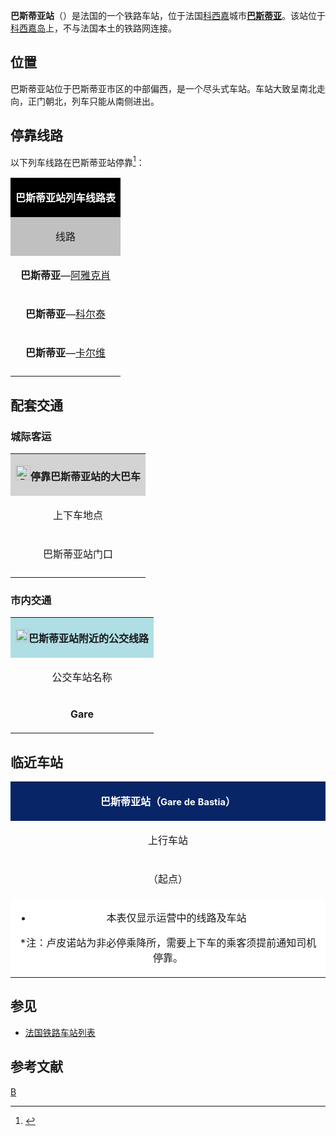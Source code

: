 {{Infobox station
| name          =巴斯蒂亚站<br>Gare de Bastia
| image = File:Corse Gare de Bastia.jpg
| ImageSize    = 280px
| image_caption = 巴斯蒂亚站的站台
| address       = {{FRA}}[[上科西嘉省|上科西嘉省]][[巴斯蒂亚|巴斯蒂亚]]
| latd          = 42
| latm          = 42
| lats          = 07
| latNS         = N
| longd         = 9
| longm         = 26
| longs         = 52
| longEW        = E
| owned = {{link-fr|科西嘉铁路公司|Chemins de fer de la Corse}}
| coordinates_display = yes
| iso_region    = FR
| line          = [[巴斯蒂亚－阿雅克肖铁路|巴斯蒂亚－阿雅克肖铁路]] 
|Style=平面
| platform      = 1侧式站台，1岛式站台
| tracks        = 3
| opened       = 1888年12月1日
| closed        = 
| map_locator   = 
}}

'''巴斯蒂亚站'''（{{lang-fr|Gare de Bastia}}）是法国的一个铁路车站，位于法国[[科西嘉|科西嘉]]城市'''[[巴斯蒂亚|巴斯蒂亚]]'''。该站位于[[科西嘉岛|科西嘉岛]]上，不与法国本土的铁路网连接。

==位置==

巴斯蒂亚站位于巴斯蒂亚市区的中部偏西，是一个尽头式车站。车站大致呈南北走向，正门朝北，列车只能从南侧进出。

== 停靠线路 ==

{{动态列表|最后更新时间：2016年4月26日。本章节内容仅供参考，不排除临时性的变更。欢迎修正和补充}}

以下列车线路在巴斯蒂亚站停靠<ref>{{Cite web|url=http://cf-corse.fr/DATA_CENTER/00013/medias/0031443001458814566.pdf|title=科西嘉铁路公司列车时刻表|accessdate=2016-04-10|author=CFC|date=|language=法语|publisher=CFC|archive-url=https://web.archive.org/web/20160531083231/http://cf-corse.fr/DATA_CENTER/00013/medias/0031443001458814566.pdf|archive-date=2016-05-31|dead-url=yes}}</ref>：

{| class="wikitable mw-collapsible" 
|colspan="5" style="background:#000000" align="center" | <font color=#FFFFFF>'''巴斯蒂亚站列车线路表'''</font>
|-
!style="background:#C0C0C0"| 线路
!style="background:#C0C0C0"|车种
!style="background:#C0C0C0"|上一站
!style="background:#C0C0C0"|下一站
!style="background:#C0C0C0"|大致运行频率{{noteTag|name=noteA}}
|-
|'''巴斯蒂亚'''—[[阿雅克肖站|阿雅克肖]]
| rowspan="3" align="center" |Grande Ligne
|（起点）
|{{link-fr|卢皮诺站|Gare de Lupino|卢皮诺}}/{{link-fr|卡萨莫扎站|Gare de Casamozza|卡萨莫扎}}
|每天3~6趟
|-
|'''巴斯蒂亚'''—[[科尔泰站|科尔泰]]
|（起点）
|{{link-fr|卢皮诺站|Gare de Lupino|卢皮诺}}
|每天1趟
|-
|'''巴斯蒂亚'''—[[卡尔维站|卡尔维]]
|（起点）
|{{link-fr|卢皮诺站|Gare de Lupino|卢皮诺}}
|每天1趟
|-
|colspan="5" style="background:#FFFFFF"|{{noteFoot|1=
{{noteTag|name=noteA|1=在本栏中，往返1次为"1趟"；除特别标明外，其数据仅工作日有效，周末及节假日列车数量可能会减少}}
}}
|}

==配套交通==

===城际客运===
{| class="wikitable mw-collapsible" 
|colspan="3" align="center" style="background:#D3D3D3" |[[File:BSicon_BUS.svg|24x24px]]'''停靠巴斯蒂亚站的大巴车'''
|-
!align="center" |上下车地点
!align="center" |运营单位
!align="center" |主要目的地{{noteTag|name=noteA}}
|-
| rowspan="2" align="center" |巴斯蒂亚站门口
|align="center" |科西嘉公共交通公司<br>Corsica Bus<ref>{{Cite web|url=http://www.corsicabus.org/busAjaccio/index.html|title=科西嘉公路交通查询|accessdate=2016-04-26|author=Corsica Bus|date=|language=法语|publisher=Corsica Bus|deadurl=yes|archiveurl=https://archive.is/20160426212403/http://www.corsicabus.org/busAjaccio/index.html|archivedate=2016-04-26}}</ref>
|阿雅克肖机场、[[卡尔维站|卡尔维]]、[[比古利亚|比古利亚]]、[[韦基奥港|韦基奥港]]、{{link-fr|莫里亚尼海滩站|Moriani-Plage|莫里亚尼海滩}}、[[巴雷塔利|巴雷塔利]]、[[文佐拉斯卡|文佐拉斯卡]]{{noteTag|name=noteC}}
|-
|align="center" |CFC
|（''当某条铁路线施工或罢工时，CFC可能会提供途径该线路沿途站点的大巴车''{{noteTag|name=noteB}}）
|-
|colspan="3" style="background:#FFFFFF"|{{noteFoot|1=
{{noteTag|name=noteA|1=本栏不包括可以联程中转前往的目的地}}
{{noteTag|name=noteB|1=其车票可与CFC的同线路车票通用}}
{{noteTag|name=noteC|1=部分城际客运线路仅周一至五开行}}
}}
|}

===市内交通===

{| class="wikitable mw-collapsible" 
|colspan="3" align="center" style="background:#AFDFE4"|[[File:Bus-logo.svg|21x21px]]'''巴斯蒂亚站附近的公交线路'''
|-
!align="center" |公交车站名称
!align="center" |位置
!align="center" |停靠线路<ref>{{Cite web|url=http://www.bastiabus.com/pdf/Reseau.pdf|title=巴斯蒂亚市区公交线路地图查询|accessdate=2016-06-28|author=Bastia Bus|date=|language=法语|publisher=Bus-TCA|deadurl=yes|archiveurl=https://web.archive.org/web/20160305130706/http://www.bastiabus.com/pdf/Reseau.pdf|archivedate=2016-03-05}}</ref>
|-
|'''Gare'''
|巴斯蒂亚站门口
|1路、1b路、2路、6路、10a路
|}

==临近车站==

{|class="wikitable mw-collapsible" style="margin: 0 auto; width:42em;"
|colspan="3"  style="background:#082567" align="center"|<font color=#FFFFFF>'''巴斯蒂亚站（<span style="font-size:11pt;">Gare de Bastia</span>）'''</font>
|-
!上行车站
!线路
!下行车站
|-
|align="center" |（起点）
|align="center" |'''[[巴斯蒂亚－阿雅克肖铁路|巴斯蒂亚－阿雅克肖铁路]] '''
|align="center" |{{link-fr|卢皮诺站|Gare de Lupino}}*<br><span style="font-size:small">→ 1.7km</span>
|-
|colspan="3" style="background:#FFFFFF"|
*本表仅显示运营中的线路及车站
<nowiki>*</nowiki>注：卢皮诺站为非必停乘降所，需要上下车的乘客须提前通知司机停靠。
|}

==参见==
* [[法国铁路车站列表|法国铁路车站列表]]

== 参考文献 ==
{{Reflist}}

{{法国主要火车站列表}}

[[Category:科西嘉鐵路車站|B]]